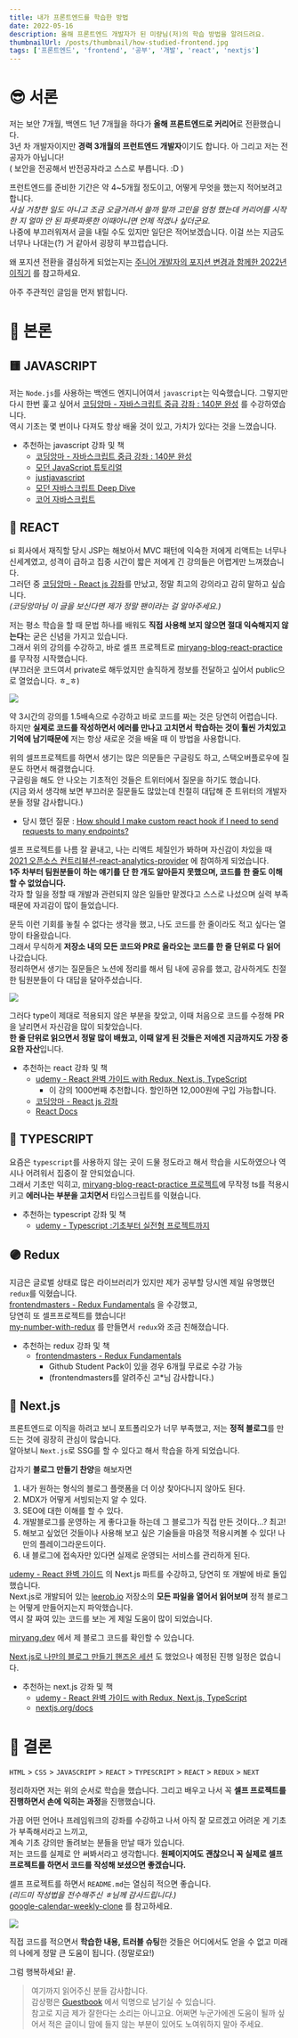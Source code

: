 ```yaml
---
title: 내가 프론트엔드를 학습한 방법
date: 2022-05-16
description: 올해 프론트엔드 개발자가 된 미량님(저)의 학습 방법을 알려드려요.
thumbnailUrl: /posts/thumbnail/how-studied-frontend.jpg
tags: ['프론트엔드', 'frontend', '공부', '개발', 'react', 'nextjs']
---
```


# 😎 서론

저는 보안 7개월, 백엔드 1년 7개월을 하다가 **올해 프론트엔드로 커리어**로 전환했습니다.  
3년 차 개발자이지만 **경력 3개월의 프런트엔드 개발자**이기도 합니다. 아 그리고 저는 전공자가 아닙니다!  
( 보안을 전공해서 반전공자라고 스스로 부릅니다. :D )

프런트엔드를 준비한 기간은 약 4~5개월 정도이고, 어떻게 무엇을 했는지 적어보려고 합니다.  
_사실 거창한 일도 아니고 조금 오글거려서 쓸까 말까 고민을 엄청 했는데 커리어를 시작한 지 얼마 안 된 파릇파릇한 이때아니면 언제 적겠나 싶더군요._  
나중에 부끄러워져서 글을 내릴 수도 있지만 일단은 적어보겠습니다. 이걸 쓰는 지금도 너무나 나대는(?) 거 같아서 굉장히 부끄럽습니다.

왜 포지션 전환을 결심하게 되었는지는 [주니어 개발자의 포지션 변경과 함께한 2022년 이직기](https://miryang.dev/blog/2022-change-job) 를 참고하세요.

아주 주관적인 글임을 먼저 밝힙니다.

# 🤩 본론

## 🟨 JAVASCRIPT

저는 `Node.js`를 사용하는 백엔드 엔지니어여서 `javascript`는 익숙했습니다.
그렇지만 다시 한번 훑고 싶어서 [코딩앙마 - 자바스크립트 중급 강좌 : 140분 완성](https://youtu.be/4_WLS9Lj6n4) 를 수강하였습니다.  
역시 기초는 몇 번이나 다져도 항상 배울 것이 있고, 가치가 있다는 것을 느꼈습니다.

- 추천하는 javascript 강좌 및 책
  - [코딩앙마 - 자바스크립트 중급 강좌 : 140분 완성](https://youtu.be/4_WLS9Lj6n4)
  - [모던 JavaScript 튜토리얼](https://ko.javascript.info/)
  - [justjavascript](https://justjavascript.com/)
  - [모던 자바스크립트 Deep Dive](http://book.naver.com/bookdb/book_detail.naver?bid=16710547)
  - [코어 자바스크립트](http://book.naver.com/bookdb/book_detail.naver?bid=15433261)

## 🔵 REACT

si 회사에서 재직할 당시 JSP는 해보아서 MVC 패턴에 익숙한 저에게 리액트는 너무나 신세계였고, 성격이 급하고 집중 시간이 짧은 저에게 긴 강의들은 어렵게만 느껴졌습니다.  
그러던 중 [코딩앙마 - React js 강좌](https://youtube.com/playlist?list=PLZKTXPmaJk8J_fHAzPLH8CJ_HO_M33e7-)를 만났고, 정말 최고의 강의라고 감히 말하고 싶습니다.  
_(코딩앙마님 이 글을 보신다면 제가 정말 팬이라는 걸 알아주세요.)_

저는 평소 학습을 할 때 문법 하나를 배워도 **직접 사용해 보지 않으면 절대 익숙해지지 않는다**는 굳은 신념을 가지고 있습니다.  
그래서 위의 강의를 수강하고, 바로 셀프 프로젝트로 [miryang-blog-react-practice](https://github.com/MiryangJung/miryang-blog-react-practice) 를 무작정 시작했습니다.  
(부끄러운 코드여서 private로 해두었지만 솔직하게 정보를 전달하고 싶어서 public으로 열었습니다. ㅎ\_ㅎ)

![](https://camo.githubusercontent.com/9497f8670414fb62e159d28913ae80535a59c65dca75c2f3232d44d8737e6e16/68747470733a2f2f692e6962622e636f2f72784277336a702f686f6d652e706e67)

약 3시간의 강의를 1.5배속으로 수강하고 바로 코드를 짜는 것은 당연히 어렵습니다.  
하지만 **실제로 코드를 작성하면서 에러를 만나고 고치면서 학습하는 것이 훨씬 가치있고 기억에 남기때문에** 저는 항상 새로운 것을 배울 때 이 방법을 사용합니다.

위의 셀프프로젝트를 하면서 생기는 많은 의문들은 구글링도 하고, 스택오버플로우에 질문도 하면서 해결했습니다.  
구글링을 해도 안 나오는 기초적인 것들은 트위터에서 질문을 하기도 했습니다.  
(지금 와서 생각해 보면 부끄러운 질문들도 많았는데 친절히 대답해 준 트위터의 개발자분들 정말 감사합니다.)

- 당시 했던 질문 : [How should I make custom react hook if I need to send requests to many endpoints?](https://stackoverflow.com/questions/68317220/how-should-i-make-custom-react-hook-if-i-need-to-send-requests-to-many-endpoints)

셀프 프로젝트를 나름 잘 끝내고, 나는 리액트 체질인가 봐하며 자신감이 차있을 때 [2021 오픈소스 컨트리뷰션-react-analytics-provider](https://www.oss.kr/contribution_academy_project/show/4a38f9ce-abab-4594-aefc-19064a12527d) 에 참여하게 되었습니다.  
**1주 차부터 팀원분들이 하는 얘기를 단 한 개도 알아듣지 못했으며, 코드를 한 줄도 이해할 수 없었습니다.**  
각자 할 일을 정할 때 개발과 관련되지 않은 일들만 맡겠다고 스스로 나섰으며 실력 부족 때문에 자괴감이 많이 들었습니다.

문득 이런 기회를 놓칠 수 없다는 생각을 했고, 나도 코드를 한 줄이라도 적고 싶다는 열망이 타올랐습니다.  
그래서 무식하게 **저장소 내의 모든 코드와 PR로 올라오는 코드를 한 줄 단위로 다 읽어** 나갔습니다.  
정리하면서 생기는 질문들은 노션에 정리를 해서 팀 내에 공유를 했고, 감사하게도 친절한 팀원분들이 다 대답을 달아주셨습니다.

![](/posts/how-studied-frontend/rap-notion.png)

그러다 type이 제대로 적용되지 않은 부분을 찾았고, 이때 처음으로 코드를 수정해 PR을 날리면서 자신감을 많이 되찾았습니다.  
**한 줄 단위로 읽으면서 정말 많이 배웠고, 이때 알게 된 것들은 저에겐 지금까지도 가장 중요한 자산**입니다.

- 추천하는 react 강좌 및 책
  - [udemy - React 완벽 가이드 with Redux, Next.js, TypeScript](https://www.udemy.com/course/best-react/)
    - 이 강의 1000번째 추천합니다. 할인하면 12,000원에 구입 가능합니다.
  - [코딩앙마 - React js 강좌](https://youtube.com/playlist?list=PLZKTXPmaJk8J_fHAzPLH8CJ_HO_M33e7-)
  - [React Docs](https://beta.reactjs.org/)

## 🔷 TYPESCRIPT

요즘은 `typescript`를 사용하지 않는 곳이 드물 정도라고 해서 학습을 시도하였으나 역시나 어려워서 집중이 잘 안되었습니다.  
그래서 기초만 익히고, [miryang-blog-react-practice 프로젝트](https://github.com/MiryangJung/miryang-blog-react-practice)에 무작정 ts를 적용시키고 **에러나는 부분을 고치면서** 타입스크립트를 익혔습니다.

- 추천하는 typescript 강좌 및 책
  - [udemy - Typescript :기초부터 실전형 프로젝트까지](https://www.udemy.com/course/best-typescript-21/)

## 🟣 Redux

지금은 글로벌 상태로 많은 라이브러리가 있지만 제가 공부할 당시엔 제일 유명했던 `redux`를 익혔습니다.  
[frontendmasters - Redux Fundamentals](https://frontendmasters.com/courses/redux-fundamentals/) 을 수강했고,  
당연히 또 셀프프로젝트를 했습니다!  
[my-number-with-redux](https://github.com/MiryangJung/my-number-with-redux) 를 만들면서 `redux`와 조금 친해졌습니다.

- 추천하는 redux 강좌 및 책
  - [frontendmasters - Redux Fundamentals](https://frontendmasters.com/courses/redux-fundamentals/)
    - Github Student Pack이 있을 경우 6개월 무료로 수강 가능
    - (frontendmasters를 알려주신 고\*님 감사합니다.)

## 🔳 Next.js

프론트엔드로 이직을 하려고 보니 포트폴리오가 너무 부족했고, 저는 **정적 블로그**를 만드는 것에 굉장히 관심이 많습니다.  
알아보니 `Next.js`로 SSG를 할 수 있다고 해서 학습을 하게 되었습니다.

갑자기 **블로그 만들기 찬양**을 해보자면

1. 내가 원하는 형식의 블로그 플랫폼을 더 이상 찾아다니지 않아도 된다.
2. MDX가 어떻게 서빙되는지 알 수 있다.
3. SEO에 대한 이해를 할 수 있다.
4. 개발블로그를 운영하는 게 좋다고들 하는데 그 블로그가 직접 만든 것이다...? 최고!
5. 해보고 싶었던 것들이나 사용해 보고 싶은 기술들을 마음껏 적용시켜볼 수 있다! 나만의 플레이그라운드이다.
6. 내 블로그에 접속자만 있다면 실제로 운영되는 서비스를 관리하게 된다.

[udemy - React 완벽 가이드](https://www.udemy.com/course/best-react/) 의 Next.js 파트를 수강하고, 당연히 또 개발에 바로 돌입했습니다.  
Next.js로 개발되어 있는 [leerob.io](https://github.com/leerob/leerob.io) 저장소의 **모든 파일을 열어서 읽어보며** 정적 블로그는 어떻게 만들어지는지 파악했습니다.  
역시 잘 짜여 있는 코드를 보는 게 제일 도움이 많이 되었습니다.

[miryang.dev](https://github.com/MiryangJung/miryang.dev) 에서 제 블로그 코드를 확인할 수 있습니다.

[Next.js로 나만의 블로그 만들기 핸즈온 세션](https://event-us.kr/miryang/event/42689) 도 했었으나 예정된 진행 일정은 없습니다.

- 추천하는 next.js 강좌 및 책
  - [udemy - React 완벽 가이드 with Redux, Next.js, TypeScript](https://www.udemy.com/course/best-react/)
  - [nextjs.org/docs](https://nextjs.org/docs/getting-started)

# 🥳 결론

`HTML` > `CSS` > `JAVASCRIPT` > `REACT` > `TYPESCRIPT` > `REACT` > `REDUX` > `NEXT`

정리하자면 저는 위의 순서로 학습을 했습니다. 그리고 배우고 나서 꼭 **셀프 프로젝트를 진행하면서 손에 익히는 과정**을 진행했습니다.

가끔 어떤 언어나 프레임워크의 강좌를 수강하고 나서 아직 잘 모르겠고 어려운 게 기초가 부족해서라고 느끼고,  
계속 기초 강의만 돌려보는 분들을 만날 때가 있습니다.  
저는 코드를 실제로 안 써봐서라고 생각합니다. **원페이지여도 괜찮으니 꼭 실제로 셀프 프로젝트를 하면서 코드를 작성해 보셨으면 좋겠습니다.**

셀프 프로젝트를 하면서 `README.md`는 열심히 적으면 좋습니다.  
_(리드미 작성법을 전수해주신 ㅎ님께 감사드립니다.)_  
[google-calendar-weekly-clone](https://github.com/MiryangJung/google-calendar-weekly-clone) 를 참고하세요.

![](/posts/how-studied-frontend/readme.png)

직접 코드를 적으면서 **학습한 내용, 트러블 슈팅**한 것들은 어디에서도 얻을 수 없고 미래의 나에게 정말 큰 도움이 됩니다. (정말로요!)

그럼 행복하세요! 끝.

> 여기까지 읽어주신 분들 감사합니다.  
> 감상평은 [Guestbook](https://miryang.dev/guestbook) 에서 익명으로 남기실 수 있습니다.  
> 참고로 지금 제가 잘한다는 소리는 아니고요. 어쩌면 누군가에겐 도움이 될까 싶어서 적은 글이니 맘에 들지 않는 부분이 있어도 노여워하지 말아 주세요.
